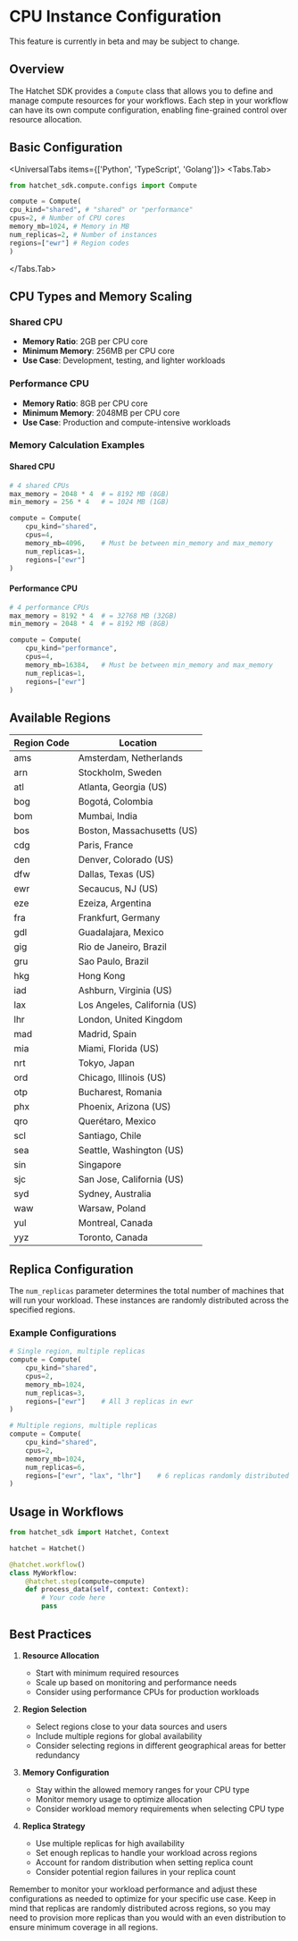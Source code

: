 
# CPU Instance Configuration

<Callout type="warning">
  This feature is currently in beta and may be subject to change.
</Callout>

## Overview

The Hatchet SDK provides a `Compute` class that allows you to define and manage compute resources for your workflows. Each step in your workflow can have its own compute configuration, enabling fine-grained control over resource allocation.

## Basic Configuration

<UniversalTabs items={['Python', 'TypeScript', 'Golang']}>
  <Tabs.Tab>

```python
from hatchet_sdk.compute.configs import Compute

compute = Compute(
cpu_kind="shared", # "shared" or "performance"
cpus=2, # Number of CPU cores
memory_mb=1024, # Memory in MB
num_replicas=2, # Number of instances
regions=["ewr"] # Region codes
)

```

  </Tabs.Tab>
</UniversalTabs>

## CPU Types and Memory Scaling

### Shared CPU

- **Memory Ratio**: 2GB per CPU core
- **Minimum Memory**: 256MB per CPU core
- **Use Case**: Development, testing, and lighter workloads

### Performance CPU

- **Memory Ratio**: 8GB per CPU core
- **Minimum Memory**: 2048MB per CPU core
- **Use Case**: Production and compute-intensive workloads

### Memory Calculation Examples

#### Shared CPU

```python
# 4 shared CPUs
max_memory = 2048 * 4  # = 8192 MB (8GB)
min_memory = 256 * 4   # = 1024 MB (1GB)

compute = Compute(
    cpu_kind="shared",
    cpus=4,
    memory_mb=4096,    # Must be between min_memory and max_memory
    num_replicas=1,
    regions=["ewr"]
)
```

#### Performance CPU

```python
# 4 performance CPUs
max_memory = 8192 * 4  # = 32768 MB (32GB)
min_memory = 2048 * 4  # = 8192 MB (8GB)

compute = Compute(
    cpu_kind="performance",
    cpus=4,
    memory_mb=16384,   # Must be between min_memory and max_memory
    num_replicas=1,
    regions=["ewr"]
)
```

## Available Regions

| Region Code | Location                     |
| ----------- | ---------------------------- |
| ams         | Amsterdam, Netherlands       |
| arn         | Stockholm, Sweden            |
| atl         | Atlanta, Georgia (US)        |
| bog         | Bogotá, Colombia             |
| bom         | Mumbai, India                |
| bos         | Boston, Massachusetts (US)   |
| cdg         | Paris, France                |
| den         | Denver, Colorado (US)        |
| dfw         | Dallas, Texas (US)           |
| ewr         | Secaucus, NJ (US)            |
| eze         | Ezeiza, Argentina            |
| fra         | Frankfurt, Germany           |
| gdl         | Guadalajara, Mexico          |
| gig         | Rio de Janeiro, Brazil       |
| gru         | Sao Paulo, Brazil            |
| hkg         | Hong Kong                    |
| iad         | Ashburn, Virginia (US)       |
| lax         | Los Angeles, California (US) |
| lhr         | London, United Kingdom       |
| mad         | Madrid, Spain                |
| mia         | Miami, Florida (US)          |
| nrt         | Tokyo, Japan                 |
| ord         | Chicago, Illinois (US)       |
| otp         | Bucharest, Romania           |
| phx         | Phoenix, Arizona (US)        |
| qro         | Querétaro, Mexico            |
| scl         | Santiago, Chile              |
| sea         | Seattle, Washington (US)     |
| sin         | Singapore                    |
| sjc         | San Jose, California (US)    |
| syd         | Sydney, Australia            |
| waw         | Warsaw, Poland               |
| yul         | Montreal, Canada             |
| yyz         | Toronto, Canada              |

## Replica Configuration

The `num_replicas` parameter determines the total number of machines that will run your workload. These instances are randomly distributed across the specified regions.

### Example Configurations

```python
# Single region, multiple replicas
compute = Compute(
    cpu_kind="shared",
    cpus=2,
    memory_mb=1024,
    num_replicas=3,
    regions=["ewr"]    # All 3 replicas in ewr
)

# Multiple regions, multiple replicas
compute = Compute(
    cpu_kind="shared",
    cpus=2,
    memory_mb=1024,
    num_replicas=6,
    regions=["ewr", "lax", "lhr"]    # 6 replicas randomly distributed across the three regions
)
```

## Usage in Workflows

```python
from hatchet_sdk import Hatchet, Context

hatchet = Hatchet()

@hatchet.workflow()
class MyWorkflow:
    @hatchet.step(compute=compute)
    def process_data(self, context: Context):
        # Your code here
        pass
```

## Best Practices

1. **Resource Allocation**

   - Start with minimum required resources
   - Scale up based on monitoring and performance needs
   - Consider using performance CPUs for production workloads

2. **Region Selection**

   - Select regions close to your data sources and users
   - Include multiple regions for global availability
   - Consider selecting regions in different geographical areas for better redundancy

3. **Memory Configuration**

   - Stay within the allowed memory ranges for your CPU type
   - Monitor memory usage to optimize allocation
   - Consider workload memory requirements when selecting CPU type

4. **Replica Strategy**
   - Use multiple replicas for high availability
   - Set enough replicas to handle your workload across regions
   - Account for random distribution when setting replica count
   - Consider potential region failures in your replica count

Remember to monitor your workload performance and adjust these configurations as needed to optimize for your specific use case. Keep in mind that replicas are randomly distributed across regions, so you may need to provision more replicas than you would with an even distribution to ensure minimum coverage in all regions.
